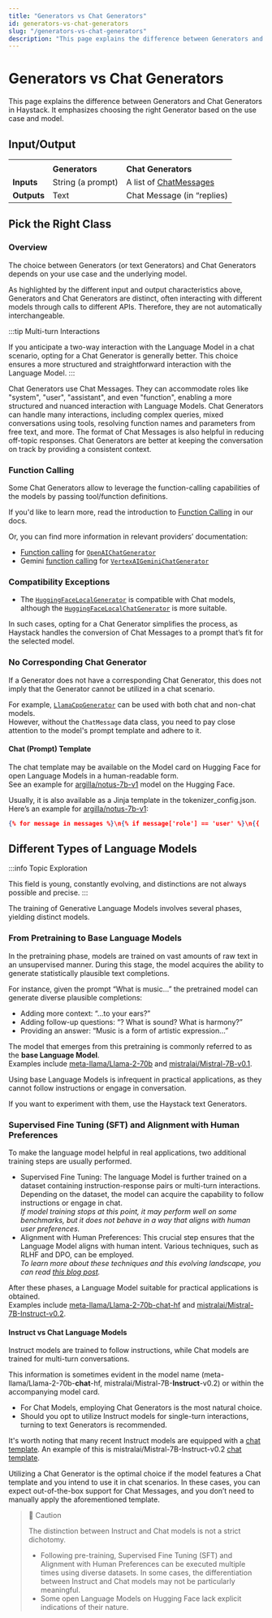 ```yaml
---
title: "Generators vs Chat Generators"
id: generators-vs-chat-generators
slug: "/generators-vs-chat-generators"
description: "This page explains the difference between Generators and Chat Generators in Haystack. It emphasizes choosing the right Generator based on the use case and model."
---
```


# Generators vs Chat Generators

This page explains the difference between Generators and Chat Generators in Haystack. It emphasizes choosing the right Generator based on the use case and model.

## Input/Output

|  |  |  |
| --- | --- | --- |
|             |                   |                                                          |
|             | **Generators**    | **Chat Generators**                                      |
| **Inputs**  | String (a prompt) | A list of [ChatMessages](../../../concepts/data-classes.mdx#chatmessage) |
| **Outputs** | Text              | Chat Message (in “replies)                               |

## Pick the Right Class

### Overview

The choice between Generators (or text Generators) and Chat Generators depends on your use case and the underlying model.

As highlighted by the different input and output characteristics above, Generators and Chat Generators are distinct, often interacting with different models through calls to different APIs. Therefore, they are not automatically interchangeable.

:::tip
Multi-turn Interactions

If you anticipate a two-way interaction with the Language Model in a chat scenario, opting for a Chat Generator is generally better. This choice ensures a more structured and straightforward interaction with the Language Model.
:::

Chat Generators use Chat Messages. They can accommodate roles like "system", "user", "assistant", and even "function", enabling a more structured and nuanced interaction with Language Models. Chat Generators can handle many interactions, including complex queries, mixed conversations using tools, resolving function names and parameters from free text, and more. The format of Chat Messages is also helpful in reducing off-topic responses. Chat Generators are better at keeping the conversation on track by providing a consistent context.

### Function Calling

Some Chat Generators allow to leverage the function-calling capabilities of the models by passing tool/function definitions.

If you'd like to learn more, read the introduction to [Function Calling](function-calling.mdx) in our docs.

Or, you can find more information in relevant providers’ documentation:

- [Function calling](https://platform.openai.com/docs/guides/function-calling) for [`OpenAIChatGenerator`](../openaichatgenerator.mdx)
- Gemini [function calling](https://codelabs.developers.google.com/codelabs/gemini-function-calling#0) for [`VertexAIGeminiChatGenerator`](../vertexaigeminichatgenerator.mdx)

### Compatibility Exceptions

- The [`HuggingFaceLocalGenerator`](../huggingfacelocalgenerator.mdx) is compatible with Chat models, although the [`HuggingFaceLocalChatGenerator`](../huggingfacelocalchatgenerator.mdx) is more suitable.

In such cases, opting for a Chat Generator simplifies the process, as Haystack handles the conversion of Chat Messages to a prompt that’s fit for the selected model.

### No Corresponding Chat Generator

If a Generator does not have a corresponding Chat Generator, this does not imply that the Generator cannot be utilized in a chat scenario.

For example, [`LlamaCppGenerator`](../llamacppgenerator.mdx) can be used with both chat and non-chat models.  
However, without the `ChatMessage` data class, you need to pay close attention to the model's prompt template and adhere to it.

#### Chat (Prompt) Template

The chat template may be available on the Model card on Hugging Face for open Language Models in a human-readable form.  
See an example for [argilla/notus-7b-v1](https://huggingface.co/argilla/notus-7b-v1#prompt-template) model on the Hugging Face.

Usually, it is also available as a Jinja template in the tokenizer_config.json.  
Here’s an example for [argilla/notus-7b-v1](https://huggingface.co/argilla/notus-7b-v1/blob/main/tokenizer_config.json#L34):

```json
{% for message in messages %}\n{% if message['role'] == 'user' %}\n{{ '<|user|>\n' + message['content'] + eos_token }}\n{% elif message['role'] == 'system' %}\n{{ '<|system|>\n' + message['content'] + eos_token }}\n{% elif message['role'] == 'assistant' %}\n{{ '<|assistant|>\n'  + message['content'] + eos_token }}\n{% endif %}\n{% if loop.last and add_generation_prompt %}\n{{ '<|assistant|>' }}\n{% endif %}\n{% endfor %}
```

## Different Types of Language Models

:::info
Topic Exploration

This field is young, constantly evolving, and distinctions are not always possible and precise.
:::

The training of Generative Language Models involves several phases, yielding distinct models.

### From Pretraining to Base Language Models

In the pretraining phase, models are trained on vast amounts of raw text in an unsupervised manner. During this stage, the model acquires the ability to generate statistically plausible text completions.

For instance, given the prompt “What is music...” the pretrained model can generate diverse plausible completions:

- Adding more context: “...to your ears?”
- Adding follow-up questions: “? What is sound? What is harmony?”
- Providing an answer: “Music is a form of artistic expression…”

The model that emerges from this pretraining is commonly referred to as the **base Language Model**.  
Examples include [meta-llama/Llama-2-70b](https://huggingface.co/meta-llama/Llama-2-70b-hf) and [mistralai/Mistral-7B-v0.1](https://huggingface.co/mistralai/Mistral-7B-v0.1).

Using base Language Models is infrequent in practical applications, as they cannot follow instructions or engage in conversation. 

If you want to experiment with them, use the Haystack text Generators.

### Supervised Fine Tuning (SFT) and Alignment with Human Preferences

To make the language model helpful in real applications, two additional training steps are usually performed.

- Supervised Fine Tuning: The language Model is further trained on a dataset containing instruction-response pairs or multi-turn interactions. Depending on the dataset, the model can acquire the capability to follow instructions or engage in chat.  
  _If model training stops at this point, it may perform well on some benchmarks, but it does not behave in a way that aligns with human user preferences._
- Alignment with Human Preferences: This crucial step ensures that the Language Model aligns with human intent. Various techniques, such as RLHF and DPO, can be employed.  
  _To learn more about these techniques and this evolving landscape, you can read [this blog post](https://ai-scholar.tech/en/articles/rlhf%2FDirect-Preference-Optimization)._

After these phases, a Language Model suitable for practical applications is obtained.  
Examples include [meta-llama/Llama-2-70b-chat-hf](https://huggingface.co/meta-llama/Llama-2-70b-chat-hf) and [mistralai/Mistral-7B-Instruct-v0.2](https://huggingface.co/mistralai/Mistral-7B-Instruct-v0.2).

#### Instruct vs Chat Language Models

Instruct models are trained to follow instructions, while Chat models are trained for multi-turn conversations.

This information is sometimes evident in the model name (meta-llama/Llama-2-70b-**chat**-hf, mistralai/Mistral-7B-**Instruct**-v0.2) or within the accompanying model card.

- For Chat Models, employing Chat Generators is the most natural choice.
- Should you opt to utilize Instruct models for single-turn interactions, turning to text Generators is recommended.

It's worth noting that many recent Instruct models are equipped with a [chat template](#chat-prompt-template). An example of this is mistralai/Mistral-7B-Instruct-v0.2 [chat template](https://huggingface.co/mistralai/Mistral-7B-Instruct-v0.2/blob/main/tokenizer_config.json#L42).

Utilizing a Chat Generator is the optimal choice if the model features a Chat template and you intend to use it in chat scenarios. In these cases, you can expect out-of-the-box support for Chat Messages, and you don’t need to manually apply the aforementioned template.

> 🚧 Caution
> 
> The distinction between Instruct and Chat models is not a strict dichotomy.
> 
> - Following pre-training, Supervised Fine Tuning (SFT) and Alignment with Human Preferences can be executed multiple times using diverse datasets. In some cases, the differentiation between Instruct and Chat models may not be particularly meaningful.
> - Some open Language Models on Hugging Face lack explicit indications of their nature.